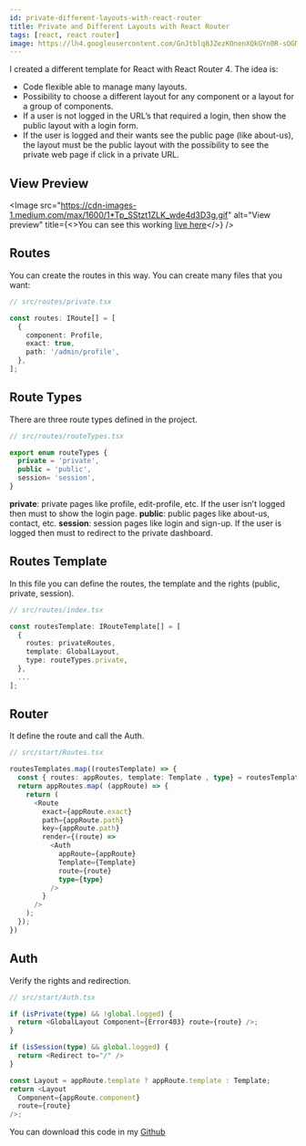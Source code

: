 ```yaml
---
id: private-different-layouts-with-react-router
title: Private and Different Layouts with React Router
tags: [react, react router]
image: https://lh4.googleusercontent.com/GnJtblq8JZezKOnenXQkGYn0R-sOGNJy8n7Twzzdj6JcKnMDWW9AtsvhbfG3X_dixs8jYbGgoe8RopGleb8J=w2560-h1450-rw
---
```



I created a different template for React with React Router 4. The idea is:
- Code flexible able to manage many layouts.
- Possibility to choose a different layout for any component or a layout for a group of components.
- If a user is not logged in the URL’s that required a login, then show the public layout with a login form.
- If the user is logged and their wants see the public page (like about-us), the layout must be the public layout with the possibility to see the private web page if click in a private URL.

## View Preview
<Image
  src="https://cdn-images-1.medium.com/max/1600/1*Tp_SStzt1ZLK_wde4d3D3g.gif"
  alt="View preview"
  title={<>You can see this working <a href="https://albertcito.github.io/templates-react/">live here</a></>}
/>

## Routes

You can create the routes in this way. You can create many files that you want:
```typescript
// src/routes/private.tsx

const routes: IRoute[] = [
  {
    component: Profile,
    exact: true,
    path: '/admin/profile',
  },
];
```

## Route Types

There are three route types defined in the project.

```typescript
// src/routes/routeTypes.tsx

export enum routeTypes {
  private = 'private',
  public = 'public',
  session= 'session',
}
```

**private**: private pages like profile, edit-profile, etc. If the user isn’t logged then must to show the login page.
**public**: public pages like about-us, contact, etc.
**session**: session pages like login and sign-up. If the user is logged then must to redirect to the private dashboard.

## Routes Template

In this file you can define the routes, the template and the rights (public, private, session).

```typescript
// src/routes/index.tsx

const routesTemplate: IRouteTemplate[] = [
  {
    routes: privateRoutes,
    template: GlobalLayout,
    type: routeTypes.private,
  },
  ...
];

```

## Router

It define the route and call the Auth.

```typescript
// src/start/Routes.tsx

routesTemplates.map((routesTemplate) => {
  const { routes: appRoutes, template: Template , type} = routesTemplate;
  return appRoutes.map( (appRoute) => {
    return (
      <Route
        exact={appRoute.exact}
        path={appRoute.path}
        key={appRoute.path}
        render={(route) =>
          <Auth
            appRoute={appRoute}
            Template={Template}
            route={route}
            type={type}
          />
        }
      />
    );
  });
})
```

## Auth

Verify the rights and redirection.

```typescript
// src/start/Auth.tsx

if (isPrivate(type) && !global.logged) {
  return <GlobalLayout Component={Error403} route={route} />;
}

if (isSession(type) && global.logged) {
  return <Redirect to="/" />
}

const Layout = appRoute.template ? appRoute.template : Template;
return <Layout
  Component={appRoute.component}
  route={route}
/>;
```

You can download this code in my [Github](https://github.com/albertcito/templates-react/)